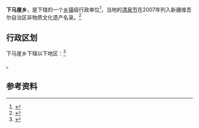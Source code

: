 {{中国乡级行政区|65/22/23/202/000}}

'''下马崖乡'''，是{{PRC admin/fullname|65/22/23/202/000|3}}下辖的一个[[乡镇|乡镇]]级行政单位<ref>{{PRC admin/ref sgc|{{PRC admin/parent|65/22/23/202/000}}}}</ref>，当地的[[清泉节|清泉节]]在2007年列入新疆维吾尔自治区非物质文化遗产名录。<ref name=中新网>{{cite web|url=http://www.chinanews.com/cul/2013/06-13/4925414.shtml|date=2013-06-13|title=新疆下马崖“清泉节”列入非物质文化遗产名录|publisher=中国新闻网|accessdate=2020-05-20|archive-date=2017-02-13|archive-url=https://web.archive.org/web/20170213201824/http://www.chinanews.com/cul/2013/06-13/4925414.shtml|dead-url=no}}</ref>

== 行政区划 ==

下马崖乡下辖以下地区：<ref>{{PRC admin/ref sgc|65/22/23/202/000}}</ref>

{{PRC admin/children|65/22/23/202/000}}。

== 参考资料 ==

{{reflist}}

{{PRC admin/navcat|65/22/23/202/000}}
{{新疆行政区划小作品}}